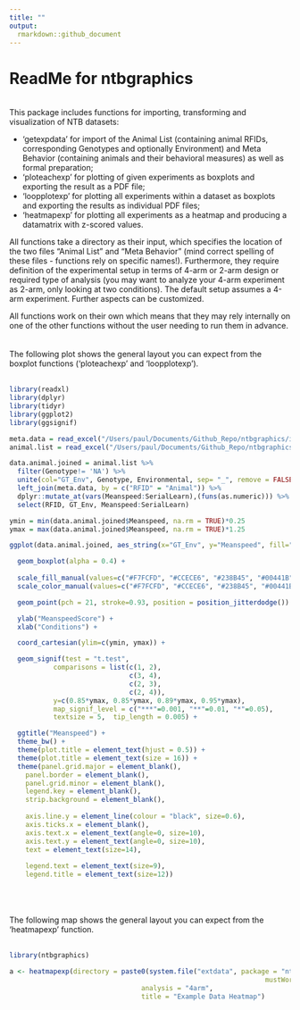 ```yaml
---
title: ""
output:
  rmarkdown::github_document
---
```


# ReadMe for ntbgraphics
\
This package includes functions for importing, transforming and visualization of NTB datasets:

  - 'getexpdata' for import of the Animal List (containing animal RFIDs, corresponding Genotypes and optionally Environment) and Meta Behavior (containing animals and their behavioral measures) as well as formal preparation;
  - 'ploteachexp' for plotting of given experiments as boxplots and exporting the result as a PDF file;
  - 'loopplotexp' for plotting all experiments within a dataset as boxplots and exporting the results as individual PDF files;
  - 'heatmapexp' for plotting all experiments as a heatmap and producing a datamatrix with z-scored values.
  
All functions take a directory as their input, which specifies the location of the two files "Animal List" and "Meta Behavior" (mind correct spelling of these files - functions rely on specific names!). Furthermore, they require definition of the experimental setup in terms of 4-arm or 2-arm design or required type of analysis (you may want to analyze your 4-arm experiment as 2-arm, only looking at two conditions). The default setup assumes a 4-arm experiment. Further aspects can be customized.

All functions work on their own which means that they may rely internally on one of the other functions without the user needing to run them in advance.
\
\
\
The following plot shows the general layout you can expect from the boxplot functions ('ploteachexp' and 'loopplotexp').
\
\
``` r

library(readxl)
library(dplyr)
library(tidyr)
library(ggplot2)
library(ggsignif)

meta.data = read_excel("/Users/paul/Documents/Github_Repo/ntbgraphics/inst/extdata/Meta Behavior.xlsx")
animal.list = read_excel("/Users/paul/Documents/Github_Repo/ntbgraphics/inst/extdata/Animal List.xlsx")

data.animal.joined = animal.list %>%
  filter(Genotype!= 'NA') %>%
  unite(col="GT_Env", Genotype, Environmental, sep= "_", remove = FALSE) %>%
  left_join(meta.data, by = c("RFID" = "Animal")) %>%
  dplyr::mutate_at(vars(Meanspeed:SerialLearn),(funs(as.numeric))) %>%
  select(RFID, GT_Env, Meanspeed:SerialLearn)

ymin = min(data.animal.joined$Meanspeed, na.rm = TRUE)*0.25
ymax = max(data.animal.joined$Meanspeed, na.rm = TRUE)*1.25

ggplot(data.animal.joined, aes_string(x="GT_Env", y="Meanspeed", fill="GT_Env")) +

  geom_boxplot(alpha = 0.4) +
  
  scale_fill_manual(values=c("#F7FCFD", "#CCECE6", "#238B45", "#00441B")) +
  scale_color_manual(values=c("#F7FCFD", "#CCECE6", "#238B45", "#00441B")) +

  geom_point(pch = 21, stroke=0.93, position = position_jitterdodge()) +

  ylab("MeanspeedScore") +
  xlab("Conditions") +

  coord_cartesian(ylim=c(ymin, ymax)) +

  geom_signif(test = "t.test",  
           comparisons = list(c(1, 2),
                              c(3, 4),
                              c(2, 3),
                              c(2, 4)), 
           y=c(0.85*ymax, 0.85*ymax, 0.89*ymax, 0.95*ymax), 
           map_signif_level = c("***"=0.001, "**"=0.01, "*"=0.05), 
           textsize = 5,  tip_length = 0.005) +

  ggtitle("Meanspeed") +
  theme_bw() +
  theme(plot.title = element_text(hjust = 0.5)) +
  theme(plot.title = element_text(size = 16)) +
  theme(panel.grid.major = element_blank(),
    panel.border = element_blank(),
    panel.grid.minor = element_blank(),
    legend.key = element_blank(),
    strip.background = element_blank(),
    
    axis.line.y = element_line(colour = "black", size=0.6),
    axis.ticks.x = element_blank(),
    axis.text.x = element_text(angle=0, size=10),
    axis.text.y = element_text(angle=0, size=10),
    text = element_text(size=14),
    
    legend.text = element_text(size=9),
    legend.title = element_text(size=12))
```
\
\
\
The following map shows the general layout you can expect from the 'heatmapexp' function.
\
\
``` r

library(ntbgraphics)

a <- heatmapexp(directory = paste0(system.file("extdata", package = "ntbgraphics",
                                                                mustWork = T),"/"),
                                 analysis = "4arm",
                                 title = "Example Data Heatmap")
```
